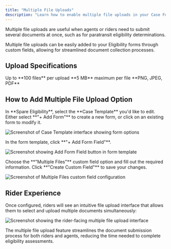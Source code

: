 ```yaml
---
title: "Multiple File Uploads"
description: "Learn how to enable multiple file uploads in your Case Forms and custom fields for eligibility documentation."
---
```


<Note>
Multiple file uploads are useful when agents or riders need to submit several documents at once, such as for paratransit eligibility determinations.
</Note>

Multiple file uploads can be easily added to your Eligibility forms through custom fields, allowing for streamlined document collection processes.

## Upload Specifications

<CardGroup cols={3}>
<Card title="Maximum Files" icon="files">
Up to **100 files** per upload
</Card>

<Card title="File Size Limit" icon="file-arrow-up">
**5 MB** maximum per file
</Card>

<Card title="Supported Formats" icon="file-check">
**PNG, JPEG, PDF**
</Card>
</CardGroup>

## How to Add Multiple File Upload Option

<Steps>
<Step title="Access Case Template">
In **Spare Eligibility**, select the **Case Template** you'd like to edit.
</Step>

<Step title="Add or Edit Form">
Either select **"+ Add Form"** to create a new form, or click on an existing form to modify it.

![Screenshot of Case Template interface showing form options](/images/spare-eligibility/managing-users-and-groups/case-template-form-options.png)
</Step>

<Step title="Add Form Field">
In the form template, click **"+ Add Form Field"**.

![Screenshot showing Add Form Field button in form template](/images/spare-eligibility/managing-users-and-groups/add-form-field-button.png)
</Step>

<Step title="Configure Multiple Files Field">
Choose the **"Multiple Files"** custom field option and fill out the required information. Click **"Create Custom Field"** to save your changes.

![Screenshot of Multiple Files custom field configuration](/images/spare-eligibility/managing-users-and-groups/multiple-files-field-config.png)
</Step>
</Steps>

## Rider Experience

Once configured, riders will see an intuitive file upload interface that allows them to select and upload multiple documents simultaneously:

![Screenshot showing the rider-facing multiple file upload interface](/images/spare-eligibility/managing-users-and-groups/multiple-file-upload-interface.png)

<Tip>
The multiple file upload feature streamlines the document submission process for both riders and agents, reducing the time needed to complete eligibility assessments.
</Tip>
